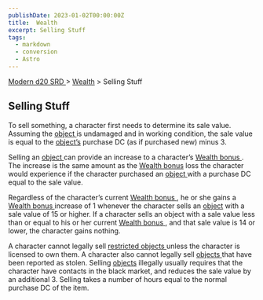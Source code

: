 ```yaml
---
publishDate: 2023-01-02T00:00:00Z
title:  Wealth
excerpt: Selling Stuff
tags:
  - markdown
  - conversion
  - Astro
---
```


[ Modern d20 SRD ](/#modernD20) > [ Wealth](modern-d20-srd-wealth-index) > Selling Stuff

##  Selling Stuff

To sell something, a character first needs to determine its sale value.
Assuming the [ object ](modern-d20-srd-equipment-equipment-general) is
undamaged and in working condition, the sale value is equal to the [ object’s](modern-d20-srd-equipment-equipment-general) purchase DC (as if purchased
new) minus 3.

Selling an [ object ](modern-d20-srd-equipment-equipment-general) can provide
an increase to a character’s [ Wealth bonus ](modern-d20-srd-wealth-wealth-bonus) . The increase is the same amount as the [ Wealth bonus](modern-d20-srd-wealth-wealth-bonus) loss the character would experience if
the character purchased an [ object ](modern-d20-srd-equipment-equipment-general) with a purchase DC equal to the sale value.

Regardless of the character’s current [ Wealth bonus ](modern-d20-srd-wealth-wealth-bonus) , he or she gains a [ Wealth bonus ](modern-d20-srd-wealth-wealth-bonus) increase of 1 whenever the character sells an [ object](modern-d20-srd-equipment-equipment-general) with a sale value of 15 or
higher. If a character sells an object with a sale value less than or equal to
his or her current [ Wealth bonus ](modern-d20-srd-wealth-wealth-bonus) , and
that sale value is 14 or lower, the character gains nothing.

A character cannot legally sell [ restricted objects ](modern-d20-srd-equipment-restricted-objects) unless the character is licensed to own them. A
character also cannot legally sell [ objects ](modern-d20-srd-equipment-equipment-general) that have been reported as stolen. Selling [ objects](modern-d20-srd-equipment-equipment-general) illegally usually requires that
the character have contacts in the black market, and reduces the sale value by
an additional 3. Selling takes a number of hours equal to the normal purchase
DC of the item.

